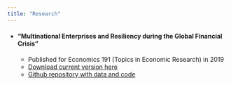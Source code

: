 ```yaml
---
title: "Research"
---
```


- #### "Multinational Enterprises and Resiliency during the Global Financial Crisis"
    - Published for Economics 191 (Topics in Economic Research) in 2019
    - [Download current version here](Multinational Enterprises and Resiliency during the Global Financial Crisis)
    - [Github repository with data and code](https://github.com/noahforougi/multinationals)
